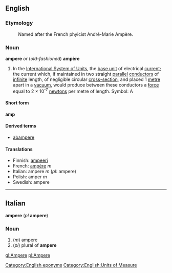 {{rfc}}
==English==

===Etymology===

:Named after the French phyicist André-Marie Ampère.

===Noun===
{{wikipedia}}
'''ampere''' ''or'' (''old-fashioned'') '''ampère'''
#In the [[International System of Units]], the [[base unit]] of electrical [[current]]; the current which, if maintained in two straight [[parallel]] [[conductor]]s of [[infinite]] length, of negligible circular [[cross-section]], and placed 1 [[metre]] apart in a [[vacuum]], would produce between these conductors a [[force]] equal to 2 &times; 10<sup>-7</sup> [[newton]]s per metre of length.  Symbol: A

====Short form====
'''amp'''

====Derived terms====
*[[abampere]]

====Translations====

*Finnish: [[ampeeri]]
*French: [[ampère]] ''m''
*Italian: ampere ''m'' (''pl'': ampere)
*Polish: amper ''m''
*Swedish: ampere

----

==Italian==
'''ampere''' (''pl'' '''ampere''')

===Noun===

#(''m'') ampere
#(''pl'') plural of '''ampere'''

[[Category:English eponyms]]
[[Category:English:Units of Measure]]
[[gl:Ampere]]
[[pl:Ampere]]